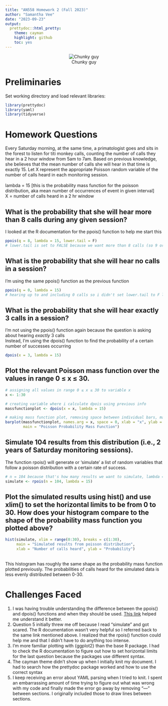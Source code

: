 ```yaml
---
title: "AN558 Homework 2 (Fall 2023)"
author: "Samantha Vee"
date: "2023-09-23"
output:
  prettydoc::html_pretty:
    theme: cayman
    highlight: github
    toc: yes
---
```

<center>
![Chunky guy](https://assets.isu.pub/document-structure/230706143934-6b4b2e34ca282ca67a8b26f4876f1f60/v1/ded975c198157a739b4ac00ce82f800b.jpeg)
</center>

# Preliminaries

Set working directory and load relevant libraries:
```r
library(prettydoc)
library(yaml)
library(tidyverse)
```

# Homework Questions
Every Saturday morning, at the same time, a primatologist goes and sits in the forest to listen for titi monkey calls, counting the number of calls they hear in a 2 hour window from 5am to 7am. Based on previous knowledge, she believes that the mean number of calls she will hear in that time is exactly 15. Let X represent the appropriate Poisson random variable of the number of calls heard in each monitoring session. <br><br>
lambda = 15 [this is the probability mass function for the poisson distribution, aka mean number of occurrences of event in given interval] <br>
X = number of calls heard in a 2 hr window

## What is the probability that she will hear more than 8 calls during any given session?
I looked at the R documentation for the ppois() function to help me start this
```r
ppois(q = 8, lambda = 15, lower.tail = F)
# lower.tail is set to FALSE because we want more than 8 calls (so 9 or higher)
```

## What is the probability that she will hear no calls in a session?
I'm using the same ppois() function as the previous function
```r
ppois(q = 0, lambda = 15) 
# hearing up to and including 0 calls so i didn't set lower.tail to F like i did previously
```

## What is the probability that she will hear exactly 3 calls in a session?
I'm not using the ppois() function again because the question is asking about hearing *exactly* 3 calls <br>
Instead, I'm using the dpois() function to find the probability of a certain number of successes occurring 
```r
dpois(x = 3, lambda = 15)
```
## Plot the relevant Poisson mass function over the values in range 0 ≤ x ≤ 30.
```r
# assigning all values in range 0 ≤ x ≤ 30 to variable x
x <- 1:30 

# creating variable where i calculate dpois using previous info
massfunctionplot <- dpois(x = x, lambda = 15)

# making mass function plot, removing space between individual bars, making title and labeling axes
barplot(massfunctionplot, names.arg = x, space = 0, xlab = "x", ylab = "Pr(X = x)", 
        main = "Poisson Probability Mass Function")
```

## Simulate 104 results from this distribution (i.e., 2 years of Saturday monitoring sessions).
The function rpois() will generate or 'simulate' a list of random variables that follow a poisson distribution with a certain rate of success.
```r
# n = 104 because that's how many results we want to simulate, lambda = 15 as usual
simulate <- rpois(n = 104, lambda = 15)
```

## Plot the simulated results using hist() and use xlim() to set the horizontal limits to be from 0 to 30. How does your histogram compare to the shape of the probability mass function you plotted above?
```r
hist(simulate, xlim = range(0:30), breaks = c(1:30), 
     main = "Simulated results from poisson distribution", 
     xlab = "Number of calls heard", ylab = "Probability")
```
<br> This histogram has roughly the same shape as the probability mass function plotted previously. The probabilities of calls heard for the simulated data is less evenly distributed between 0-30.

# Challenges Faced
1. I was having trouble understanding the difference between the ppois() and dpois() functions and when they should be used. [This link](https://www.statology.org/dpois-ppois-qpois-rpois-r/) helped me understand it better. <br>
2. Question 5 initially threw me off because I read "simulate" and got scared. The R documentation wasn't very helpful so I referred back to the same link mentioned above. I realized that the rpois() function could help me and that I didn't have to do anything too intense. <br>
3. I'm more familiar plotting with {ggplot2} than the base R package. I had to check the R documentation to figure out how to set horizontal limits for the last question because the packages use different syntax.<br>
4. The cayman theme didn't show up when I initially knit my document. I had to search how the prettydoc package worked and how to use the correct syntax <br>
5. I keep receiving an error about YAML parsing when I tried to knit. I spent an embarrassing amount of time trying to figure out what was wrong with my code and finally made the error go away by removing "---" between sections. I originally included those to draw lines between sections.